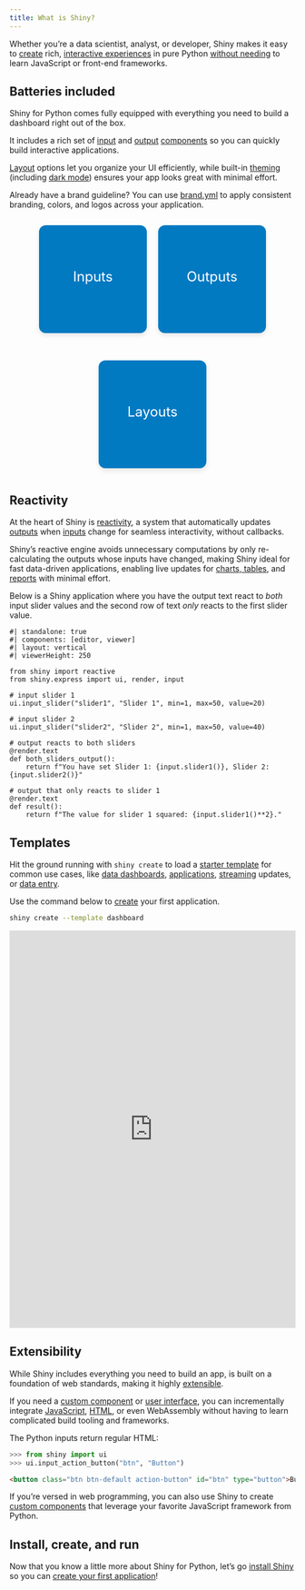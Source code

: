 ```yaml
---
title: What is Shiny?
---
```


```{=html}
<link rel="stylesheet" href="https://cdnjs.cloudflare.com/ajax/libs/font-awesome/6.5.0/css/all.min.css">

<style>
  .button-container {
    display: flex;
    gap: 20px;
    flex-wrap: wrap;
    justify-content: center;
  }

  .large-btn {
    display: flex;
    flex-direction: column;
    align-items: center;
    justify-content: center;
    width: 150px;
    height: 150px;
    font-size: 1.5rem;
    background-color: #017AC2; /* posit blue #447099 */
    color: white;
    border: none;
    border-radius: 12px;
    cursor: pointer;
    padding: 20px;
    transition: background-color 0.3s ease;
    text-decoration: none; /* remove underline */
    transition: background-color 0.3s ease, transform 0.2s ease;
    box-shadow: 0 4px 8px rgba(0, 0, 0, 0.1);
  }

  .large-btn:hover {
    background-color: #0056b3;
    transform: translateY(-3px);
  }

  .large-btn i {
    margin-top: 10px;
    font-size: 2rem;
  }
</style>
```

Whether you’re a data scientist, analyst, or developer, Shiny makes it easy to [create](create-run.qmd) rich, [interactive experiences](/docs/ui-overview.qmd) in pure Python [without needing](/docs/reactive-foundations.qmd) to learn JavaScript or front-end frameworks.

## Batteries included {#batteries-included}

Shiny for Python comes fully equipped with everything you need to build a dashboard right out of the box.

It includes a rich set of [input](/components/#inputs) and [output](/components/#outputs) [components](/components/) so you can quickly build interactive applications.

[Layout](/layouts/) options let you organize your UI efficiently, while built-in [theming](/docs/ui-customize.qmd) (including [dark mode](/components/inputs/dark-mode)) ensures your app looks great with minimal effort.

Already have a brand guideline?
You can use [brand.yml](https://posit-dev.github.io/brand-yml/) to apply consistent branding, colors, and logos across your application.

<div class="button-container">
  <a href="/components#inputs"class="large-btn">
    Inputs
    <i class="fas fa-sliders-h"></i>
  </a>

  <a href="/components#outputs"class="large-btn">
    Outputs
    <i class="fas fa-chart-line"></i>
  </a>

  <a  href="/layouts"class="large-btn">
    Layouts
    <i class="fas fa-border-all"></i>
  </a>
</div>

## Reactivity {#reactivity}

At the heart of Shiny is [reactivity](/docs/reactive-foundations.qmd), a system that automatically updates [outputs](/components/#outputs) when [inputs](/components/#inputs) change for seamless interactivity, without callbacks.

Shiny's reactive engine avoids unnecessary computations by only re-calculating the outputs whose inputs have changed, making Shiny ideal for fast data-driven applications, enabling live updates for [charts, tables](/components/#outputs), and [reports](https://quarto.org/docs/interactive/shiny/) with minimal effort.

Below is a Shiny application where you have the output text react to _both_ input slider values
and the second row of text _only_ reacts to the first slider value.

```shinylive-python
#| standalone: true
#| components: [editor, viewer]
#| layout: vertical
#| viewerHeight: 250

from shiny import reactive
from shiny.express import ui, render, input

# input slider 1
ui.input_slider("slider1", "Slider 1", min=1, max=50, value=20)

# input slider 2
ui.input_slider("slider2", "Slider 2", min=1, max=50, value=40)

# output reacts to both sliders
@render.text
def both_sliders_output():
    return f"You have set Slider 1: {input.slider1()}, Slider 2: {input.slider2()}"

# output that only reacts to slider 1
@render.text
def result():
    return f"The value for slider 1 squared: {input.slider1()**2}."
```

## Templates {#templates}

Hit the ground running with `shiny create` to load a [starter template](/templates/) for common use cases, like [data dashboards](templates/dashboard/), [applications](/templates/database-explorer/), [streaming](/templates/monitor-database/) updates, or [data entry](/templates/survey/).

Use the command below to [create](create-run.qmd) your first application.

```bash
shiny create --template dashboard
```

::::: {.column-screen-inset}
::: {.hello-output}
<iframe
  src="https://gallery.shinyapps.io/template-dashboard/"
  frameborder="0"
  width="100%"
  class="mb-0 card hello-output-iframe"
></iframe>

<style>
  .hello-output-iframe {
    height: 700px;
  }
@media only screen and (max-width: 611px) {
  .hello-output-iframe {
    height: 2125px;
  }
}
</style>
:::
:::::


## Extensibility {#extensible}

While Shiny includes everything you need to build an app, is built on a foundation of web standards, making it highly [extensible](/docs/).

If you need a [custom component](/docs/custom-components-pkg) or [user interface](/docs/ui-customize), you can incrementally integrate [JavaScript](/docs/custom-component-one-off), [HTML](/docs/ui-html.html), or even WebAssembly without having to learn complicated build tooling and frameworks.

The Python inputs return regular HTML:

```python
>>> from shiny import ui
>>> ui.input_action_button("btn", "Button")
```

```html
<button class="btn btn-default action-button" id="btn" type="button">Button</button>
```

If you're versed in web programming, you can also use Shiny to create [custom components](/docs/custom-component-one-off.qmd) that leverage your favorite JavaScript framework from Python.

## Install, create, and run

Now that you know a little more about Shiny for Python,
let's go [install Shiny](install.qmd) so you can [create your first application](create-run.qmd)!
